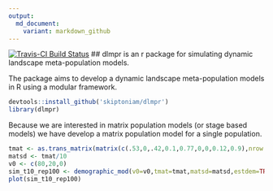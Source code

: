 ```yaml
---
output:
  md_document:
    variant: markdown_github
---
```


[![Travis-CI Build Status](https://travis-ci.org/skiptoniam/dlmpr.svg?branch=master)](https://travis-ci.org/skiptoniam/dlmpr)
## dlmpr is an r package for simulating dynamic landscape meta-population models.

The package aims to develop a dynamic landscape meta-population models in R using a modular framework. 

```r
devtools::install_github('skiptoniam/dlmpr')
library(dlmpr)
```

Because we are interested in matrix population models (or stage based models) we have develop a matrix population model for a single population.

```r
tmat <- as.trans_matrix(matrix(c(.53,0,.42,0.1,0.77,0,0,0.12,0.9),nrow = 3,ncol = 3,byrow = TRUE))
matsd <- tmat/10
v0 <- c(80,20,0)
sim_t10_rep100 <- demographic_mod(v0=v0,tmat=tmat,matsd=matsd,estdem=TRUE,time=10,nrep=100) 
plot(sim_t10_rep100)
```


